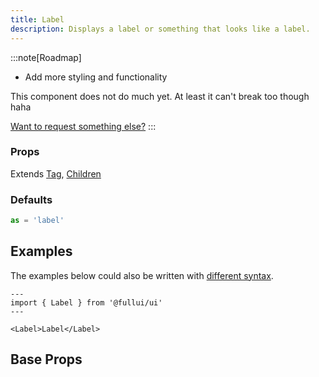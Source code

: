 ```yaml
---
title: Label
description: Displays a label or something that looks like a label.
---
```


:::note[Roadmap]
- Add more styling and functionality

This component does not do much yet. At least it can't break too though haha

[Want to request something else?](https://github.com/fullui/ui/issues/new)
:::

### Props
Extends [Tag](/foundation/tag), [Children](/foundation/children)

### Defaults
```ts
as = 'label'
```

## Examples
The examples below could also be written with [different syntax](/overview/components).

```astro live
---
import { Label } from '@fullui/ui'
---

<Label>Label</Label>
```


## Base Props
<Tag />
<Children />